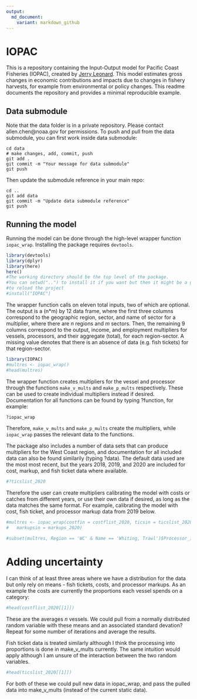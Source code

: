 ```yaml
---
output:
  md_document:
    variant: markdown_github
---
```


<!-- README.md is generated from README.Rmd. Please edit that file -->

# IOPAC

This is a repository containing the Input-Output model for Pacific Coast Fisheries (IOPAC), created by [Jerry Leonard](https://github.com/allen-chen-noaa-gov/IOPAC_pub/blob/main/inst/leonard_TM.pdf). This model estimates gross changes in economic contributions and impacts due to changes in fishery harvests, for example from environmental or policy changes. This readme documents the repository and provides a minimal reproducible example.

## Data submodule
Note that the data folder is in a private repository. Please contact allen.chen@noaa.gov for permissions. To push and pull from the data submodule, you can first work inside data submodule:
```git
cd data
# make changes, add, commit, push
git add .
git commit -m "Your message for data submodule"
git push
```
Then update the submodule reference in your main repo:
```git
cd ..
git add data
git commit -m "Update data submodule reference"
git push
```

## Running the model

Running the model can be done through the high-level wrapper function 
`iopac_wrap`. Installing the package requires `devtools`.

```r
library(devtools)
library(dplyr)
library(here)
here()
#The working directory should be the top level of the package.
#You can setwd("..") to install it if you want but then it might be a good idea
#to reload the project
#install("IOPAC")
```

The wrapper function calls on eleven total inputs, two of which are optional. The output is a (n*m) by 12 data frame, where the first three columns correspond to the geographic region, sector, and name of sector for a multiplier, where there are _n_ regions and _m_ sectors. Then, the remaining 9 columns correspond to the output, income, and employment multipliers for vessels, processors, and their aggregate (total), for each region-sector. A missing value denotes that there is an absence of data (e.g. fish tickets) for that region-sector.

```r
library(IOPAC)
#multres <- iopac_wrap()
#head(multres)
```

The wrapper function creates multipliers for the vessel and processor through the functions `make_v_mults` and `make_p_mults` respectively. These can be used to create individual multipliers instead if desired. Documentation for all functions can be found by typing ?function, for example:

```r
?iopac_wrap
```

Therefore, `make_v_mults` and `make_p_mults` create the multipliers, while `iopac_wrap` passes the relevant data to the functions.

The package also includes a number of data sets that can produce multipliers for the West Coast region, and documentation for all included data can also be found similarily (typing ?data). The default data used are the most most recent, but the years 2018, 2019, and 2020 are included for cost, markup, and fish ticket data where available.

```r
#?ticslist_2020
```

Therefore the user can create multipliers calibrating the model with costs or catches from different years, or use their own data if desired, as long as the data matches the same format. For example, calibrating the model with cost, fish ticket, and processor markup data from 2019 below.

```r

#multres <- iopac_wrap(costfin = costflist_2020, ticsin = ticslist_2020, 
#	markupsin = markups_2020)

#subset(multres, Region == 'WC' & Name == 'Whiting, Trawl')$Processor_income

```

# Adding uncertainty
I can think of at least three areas where we have a distribution for the data but only rely on means - fish tickets, costs, and processor markups. As an example the costs are currently the proportions each vessel spends on a category:

```r
#head(costflist_2020[[1]])
```

These are the averages *n* vessels. We could pull from a normally distributed random variable with these means and an associated standard devation? Repeat for some number of iterations and average the results.

Fish ticket data is treated similarly although I think the processing into proportions is done in make_v_mults currently. The same intuition would apply although I am unsure of the interaction between the two random variables.

```r
#head(ticslist_2020[[1]])
```

For both of these we could pull new data in iopac_wrap, and pass the pulled data into make_v_mults (instead of the current static data).
